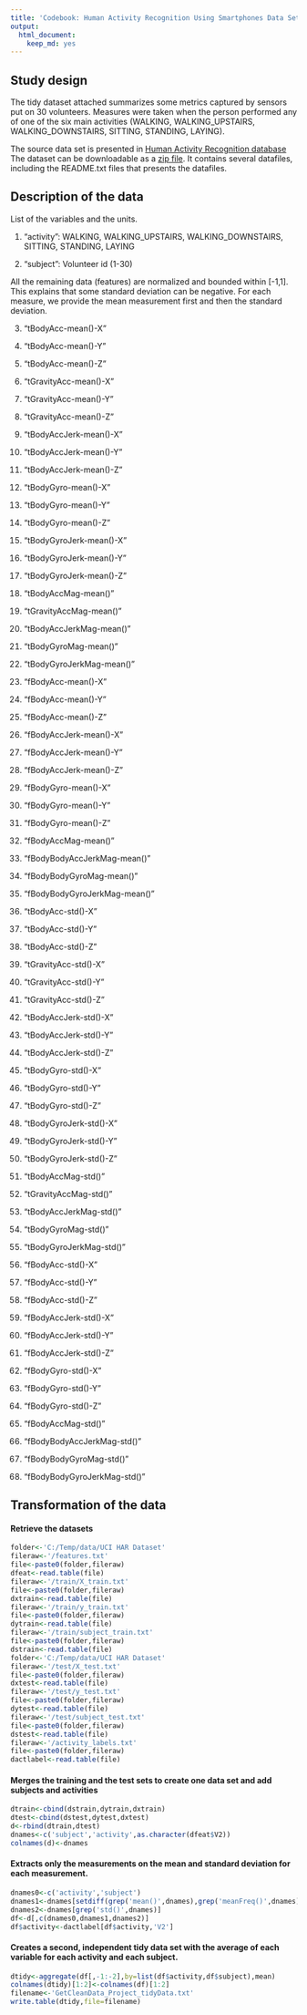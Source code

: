 ```yaml
---
title: 'Codebook: Human Activity Recognition Using Smartphones Data Set'
output:
  html_document:
    keep_md: yes
---
```

## Study design

The tidy dataset attached summarizes some metrics captured by sensors put on 30 volunteers. Measures were taken when the person performed any of one of the six main activities (WALKING, WALKING_UPSTAIRS, WALKING_DOWNSTAIRS, SITTING, STANDING, LAYING). 

The source data set is presented in [Human Activity Recognition database][1] The dataset can be downloadable as a [zip file][2]. It contains several datafiles, including the README.txt files that presents the datafiles.

[1]:http://archive.ics.uci.edu/ml/datasets/Human+Activity+Recognition+Using+Smartphones
[2]:https://d396qusza40orc.cloudfront.net/getdata%2Fprojectfiles%2FUCI%20HAR%20Dataset.zip

## Description of the data
List of the variables and the units.

1. "activity": WALKING, WALKING_UPSTAIRS, WALKING_DOWNSTAIRS, SITTING, STANDING, LAYING            

2. "subject": Volunteer id (1-30)                    

All the remaining data (features) are normalized and bounded within [-1,1]. This explains that some standard deviation can be negative.
For each measure, we provide the mean measurement first and then the standard deviation.

3. "tBodyAcc-mean()-X"          

4. "tBodyAcc-mean()-Y"          

5. "tBodyAcc-mean()-Z"          

6. "tGravityAcc-mean()-X"       

7. "tGravityAcc-mean()-Y"       

8. "tGravityAcc-mean()-Z"       

9. "tBodyAccJerk-mean()-X"      

10. "tBodyAccJerk-mean()-Y"      

11. "tBodyAccJerk-mean()-Z"      

12. "tBodyGyro-mean()-X"         

13. "tBodyGyro-mean()-Y"         

14. "tBodyGyro-mean()-Z"         

15. "tBodyGyroJerk-mean()-X"     

16. "tBodyGyroJerk-mean()-Y"     

17. "tBodyGyroJerk-mean()-Z"     

18. "tBodyAccMag-mean()"         

19. "tGravityAccMag-mean()"      

20. "tBodyAccJerkMag-mean()"     

21. "tBodyGyroMag-mean()"        

22. "tBodyGyroJerkMag-mean()"    

23. "fBodyAcc-mean()-X"          

24. "fBodyAcc-mean()-Y"          

25. "fBodyAcc-mean()-Z"          

26. "fBodyAccJerk-mean()-X"      

27. "fBodyAccJerk-mean()-Y"      

28. "fBodyAccJerk-mean()-Z"      

29. "fBodyGyro-mean()-X"         

30. "fBodyGyro-mean()-Y"         

31. "fBodyGyro-mean()-Z"         

32. "fBodyAccMag-mean()"         

33. "fBodyBodyAccJerkMag-mean()" 

34. "fBodyBodyGyroMag-mean()"    

35. "fBodyBodyGyroJerkMag-mean()"

36. "tBodyAcc-std()-X"           

37. "tBodyAcc-std()-Y"           

38. "tBodyAcc-std()-Z"           

39. "tGravityAcc-std()-X"        

40. "tGravityAcc-std()-Y"        

41. "tGravityAcc-std()-Z"        

42. "tBodyAccJerk-std()-X"       

43. "tBodyAccJerk-std()-Y"       

44. "tBodyAccJerk-std()-Z"       

45. "tBodyGyro-std()-X"          

46. "tBodyGyro-std()-Y"          

47. "tBodyGyro-std()-Z"          

48. "tBodyGyroJerk-std()-X"      

49. "tBodyGyroJerk-std()-Y"      

50. "tBodyGyroJerk-std()-Z"      

51. "tBodyAccMag-std()"          

52. "tGravityAccMag-std()"       

53. "tBodyAccJerkMag-std()"      

54. "tBodyGyroMag-std()"         

55. "tBodyGyroJerkMag-std()"     

56. "fBodyAcc-std()-X"           

57. "fBodyAcc-std()-Y"           

58. "fBodyAcc-std()-Z"           

59. "fBodyAccJerk-std()-X"       

60. "fBodyAccJerk-std()-Y"       

61. "fBodyAccJerk-std()-Z"       

62. "fBodyGyro-std()-X"          

63. "fBodyGyro-std()-Y"          

64. "fBodyGyro-std()-Z"          

65. "fBodyAccMag-std()"          

66. "fBodyBodyAccJerkMag-std()"  

67. "fBodyBodyGyroMag-std()"     

68. "fBodyBodyGyroJerkMag-std()"

## Transformation of the data

#### Retrieve the datasets
```r
folder<-'C:/Temp/data/UCI HAR Dataset'
fileraw<-'/features.txt'
file<-paste0(folder,fileraw)
dfeat<-read.table(file)
fileraw<-'/train/X_train.txt'
file<-paste0(folder,fileraw)
dxtrain<-read.table(file)
fileraw<-'/train/y_train.txt'
file<-paste0(folder,fileraw)
dytrain<-read.table(file)
fileraw<-'/train/subject_train.txt'
file<-paste0(folder,fileraw)
dstrain<-read.table(file)
folder<-'C:/Temp/data/UCI HAR Dataset'
fileraw<-'/test/X_test.txt'
file<-paste0(folder,fileraw)
dxtest<-read.table(file)
fileraw<-'/test/y_test.txt'
file<-paste0(folder,fileraw)
dytest<-read.table(file)
fileraw<-'/test/subject_test.txt'
file<-paste0(folder,fileraw)
dstest<-read.table(file)
fileraw<-'/activity_labels.txt'
file<-paste0(folder,fileraw)
dactlabel<-read.table(file)
```

#### Merges the training and the test sets to create one data set and add subjects and activities

```r
dtrain<-cbind(dstrain,dytrain,dxtrain)
dtest<-cbind(dstest,dytest,dxtest)
d<-rbind(dtrain,dtest)
dnames<-c('subject','activity',as.character(dfeat$V2))
colnames(d)<-dnames
```

#### Extracts only the measurements on the mean and standard deviation for each measurement. 
```r
dnames0<-c('activity','subject')
dnames1<-dnames[setdiff(grep('mean()',dnames),grep('meanFreq()',dnames))]
dnames2<-dnames[grep('std()',dnames)]
df<-d[,c(dnames0,dnames1,dnames2)]
df$activity<-dactlabel[df$activity,'V2']
```

#### Creates a second, independent tidy data set with the average of each variable for each activity and each subject.
```r
dtidy<-aggregate(df[,-1:-2],by=list(df$activity,df$subject),mean)
colnames(dtidy)[1:2]<-colnames(df)[1:2]
filename<-'GetCleanData_Project_tidyData.txt'
write.table(dtidy,file=filename)
```


